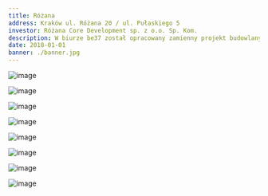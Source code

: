 ```yaml
---
title: Różana
address: Kraków ul. Różana 20 / ul. Pułaskiego 5
investor: Różana Core Development sp. z o.o. Sp. Kom.
description: W biurze be37 został opracowany zamienny projekt budowlany oraz projekt wykonawczy konstrukcji. Budynki zlokalizowane na Dębnikach w Krakowie. Projekt zakładał remont istniejącego budynku przy ul. Różanej oraz budowę nowego budynku mieszkalnego przy ul. Pułaskiego. Budynek mieszkalny jest wspornikowo wysunięty nad budynek usługowy. Pod budynkiem mieszkalnym znajduje się garaż podziemny.
date: 2018-01-01
banner: ./banner.jpg
---
```

<Row>
<Col>

![image](./b1.jpg)

</Col>
<Col>

![image](./b2.jpg)

</Col>
</Row>

<Row>
<Col>

![image](./b3.jpg)

</Col>
</Row>

<Row>
<Col>

![image](./b4.jpg)

</Col>
<Col>

![image](./b5.jpg)

</Col>

<Col>

![image](./b6.jpg)

</Col>
</Row>


<Row>
<Col>

![image](./b7.jpg)

</Col>
<Col>

![image](./b8.jpg)

</Col>
</Row>
